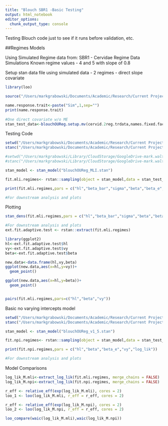 ```yaml
---
title: "Blouch SBR1 -Basic Testing"
output: html_notebook
editor_options: 
  chunk_output_type: console
---
```

Testing Blouch code just to see if it runs before validation, etc.

##Regimes Models

Using Simulated Regime data from: SBR1 - Cervidae Regime Data Simulations
Known regime values - 4 and 5 with slope of 0.8

Setup stan data file using simulated data - 2 regimes - direct slope covariate
```r
library(loo)

source("/Users/markgrabowski/Documents/Academic/Research/Current Projects/Blouch project/R1/Code/R Setup Code/R1/blouchOUReg.setup.mv_v1_3.R")

name.response.trait<-paste("Sim",1,sep="")
print(name.response.trait)
        
#One direct covariate w/o ME
stan_test_data<-blouchOUReg.setup.mv(cervid.2reg.trdata,names.fixed.fact,name.response.trait,names.direct.traits,names.random.traits=NULL)
```


Testing Code
```r
setwd("/Users/markgrabowski/Documents/Academic/Research/Current Projects/Blouch project/R1 blouch-testing branch/Stan Models Milestones/Testing Versions/") #Macbook Pro
stanc("/Users/markgrabowski/Documents/Academic/Research/Current Projects/Blouch project/R1 blouch-testing branch/Stan Models Milestones/Testing Versions/blouchOUReg_MLI.stan") #Macbook Pro

#setwd("/Users/markgrabowski/Library/CloudStorage/GoogleDrive-mark.walter.grabowski@gmail.com/Other computers/My MacBook Pro/Documents/Academic/Research/Current Projects/Blouch project/R1 blouch-testing branch/Stan Models Milestones/Testing Versions/")#Mac Studio
#stanc("/Users/markgrabowski/Library/CloudStorage/GoogleDrive-mark.walter.grabowski@gmail.com/Other computers/My MacBook Pro/Documents/Academic/Research/Current Projects/Blouch project/R1 blouch-testing branch/Stan Models Milestones/Testing Versions/blouchOUReg_MLI.stan") #Mac Studio

stan_model <- stan_model("blouchOUReg_MLI.stan")

fit.mli.regimes<- rstan::sampling(object = stan_model,data = stan_test_data,chains = 2,iter = 2000,control=list(adapt_delta=0.80))

print(fit.mli.regimes,pars = c("hl","beta_bar","sigma","beta","beta_e","vy","log_lik"))

#For downstream analysis and plots
```

Plotting
```r
stan_dens(fit.mli.regimes,pars = c("hl","beta_bar","sigma","beta","beta_e","vy"))

#For downstream analysis and plots
ext.fit.adaptive.test <- rstan::extract(fit.mli.regimes)

library(ggplot2)
hl<-ext.fit.adaptive.test$hl
vy<-ext.fit.adaptive.test$vy
beta<-ext.fit.adaptive.test$beta

new.data<-data.frame(hl,vy,beta)
ggplot(new.data,aes(x=hl,y=vy))+
  geom_point()

ggplot(new.data,aes(x=hl,y=beta))+
  geom_point()


pairs(fit.mli.regimes,pars=c("hl","beta","vy"))

```

Basic no varying intercepts model
```r
setwd("/Users/markgrabowski/Documents/Academic/Research/Current Projects/Blouch project/R1 blouch-testing branch/Stan Models Milestones/Current Working Versions/") #Macbook Pro
stanc("/Users/markgrabowski/Documents/Academic/Research/Current Projects/Blouch project/R1 blouch-testing branch/Stan Models Milestones/Current Working Versions/blouchOUReg_v1_5.stan") #Macbook Pro

stan_model <- stan_model("blouchOUReg_v1_5.stan")

fit.npi.regimes<- rstan::sampling(object = stan_model,data = stan_test_data,chains = 2,iter = 2000,control=list(adapt_delta=0.80))

print(fit.npi.regimes,pars = c("hl","beta","beta_e","vy","log_lik"))

#For downstream analysis and plots
```

Model Comparisons
```r
log_lik_M.mli<-extract_log_lik(fit.mli.regimes, merge_chains = FALSE)
log_lik_M.npi<-extract_log_lik(fit.npi.regimes, merge_chains = FALSE)

r_eff <- relative_eff(exp(log_lik_M.mli), cores = 2) 
loo_1 <- loo(log_lik_M.mli, r_eff = r_eff, cores = 2)

r_eff <- relative_eff(exp(log_lik_M.npi), cores = 2) 
loo_2 <- loo(log_lik_M.npi, r_eff = r_eff, cores = 2)

loo_compare(waic(log_lik_M.mli),waic(log_lik_M.npi))
```




